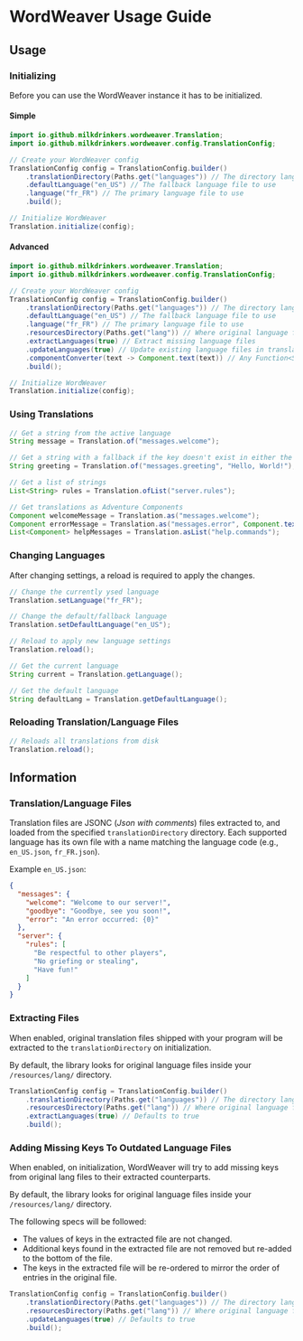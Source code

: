 
# WordWeaver Usage Guide

## Usage

### Initializing

Before you can use the WordWeaver instance it has to be initialized.

#### Simple

```java
import io.github.milkdrinkers.wordweaver.Translation;
import io.github.milkdrinkers.wordweaver.config.TranslationConfig;

// Create your WordWeaver config
TranslationConfig config = TranslationConfig.builder()
    .translationDirectory(Paths.get("languages")) // The directory language files will be extracted to
    .defaultLanguage("en_US") // The fallback language file to use
    .language("fr_FR") // The primary language file to use
    .build();

// Initialize WordWeaver
Translation.initialize(config);
```

#### Advanced

```java
import io.github.milkdrinkers.wordweaver.Translation;
import io.github.milkdrinkers.wordweaver.config.TranslationConfig;

// Create your WordWeaver config
TranslationConfig config = TranslationConfig.builder()
    .translationDirectory(Paths.get("languages")) // The directory language files will be extracted to
    .defaultLanguage("en_US") // The fallback language file to use
    .language("fr_FR") // The primary language file to use
    .resourcesDirectory(Paths.get("lang")) // Where original language files are located inside your programs resource directory
    .extractLanguages(true) // Extract missing language files
    .updateLanguages(true) // Update existing language files in translationDirectory with missing keys
    .componentConverter(text -> Component.text(text)) // Any Function<String, Component> that converts strings to components
    .build();

// Initialize WordWeaver
Translation.initialize(config);
```

### Using Translations

```java
// Get a string from the active language
String message = Translation.of("messages.welcome");

// Get a string with a fallback if the key doesn't exist in either the selected lang or fallback/default lang
String greeting = Translation.of("messages.greeting", "Hello, World!");

// Get a list of strings
List<String> rules = Translation.ofList("server.rules");

// Get translations as Adventure Components
Component welcomeMessage = Translation.as("messages.welcome");
Component errorMessage = Translation.as("messages.error", Component.text("An error occurred"));
List<Component> helpMessages = Translation.asList("help.commands");
```

### Changing Languages

After changing settings, a reload is required to apply the changes.

```java
// Change the currently ysed language
Translation.setLanguage("fr_FR");

// Change the default/fallback language
Translation.setDefaultLanguage("en_US");

// Reload to apply new language settings
Translation.reload();

// Get the current language
String current = Translation.getLanguage();

// Get the default language
String defaultLang = Translation.getDefaultLanguage();
```

### Reloading Translation/Language Files

```java
// Reloads all translations from disk
Translation.reload();
```

## Information

### Translation/Language Files

Translation files are JSONC (*Json with comments*) files extracted to, and loaded from the specified `translationDirectory` directory. Each supported language has its own file with a name matching the language code (e.g., `en_US.json`, `fr_FR.json`).

Example `en_US.json`:

```json
{
  "messages": {
    "welcome": "Welcome to our server!",
    "goodbye": "Goodbye, see you soon!",
    "error": "An error occurred: {0}"
  },
  "server": {
    "rules": [
      "Be respectful to other players",
      "No griefing or stealing",
      "Have fun!"
    ]
  }
}
```

### Extracting Files

When enabled, original translation files shipped with your program will be extracted to the `translationDirectory` on initialization.

By default, the library looks for original language files inside your `/resources/lang/` directory.

```java
TranslationConfig config = TranslationConfig.builder()
    .translationDirectory(Paths.get("languages")) // The directory language files will be extracted to
    .resourcesDirectory(Paths.get("lang")) // Where original language files are located inside your programs resource directory
    .extractLanguages(true) // Defaults to true
    .build();
```

### Adding Missing Keys To Outdated Language Files

When enabled, on initialization, WordWeaver will try to add missing keys from original lang files to their extracted counterparts.

By default, the library looks for original language files inside your `/resources/lang/` directory.

The following specs will be followed:
- The values of keys in the extracted file are not changed.
- Additional keys found in the extracted file are not removed but re-added to the bottom of the file.
- The keys in the extracted file will be re-ordered to mirror the order of entries in the original file.

```java
TranslationConfig config = TranslationConfig.builder()
    .translationDirectory(Paths.get("languages")) // The directory language files will be extracted to
    .resourcesDirectory(Paths.get("lang")) // Where original language files are located inside your programs resource directory
    .updateLanguages(true) // Defaults to true
    .build();
```